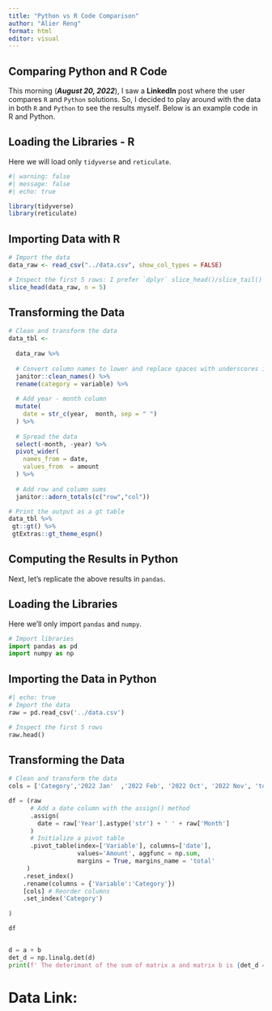 ```yaml
---
title: "Python vs R Code Comparison"
author: "Alier Reng"
format: html
editor: visual
---
```


## Comparing Python and R Code

This morning (***August 20, 2022***), I saw a **LinkedIn** post where the user compares `R` and `Python` solutions.
So, I decided to play around with the data in both `R` and `Python` to see the results myself.
Below is an example code in R and Python.

## Loading the Libraries - R

Here we will load only `tidyverse` and `reticulate`.

```r
#| warning: false
#| message: false
#| echo: true

library(tidyverse)
library(reticulate)
```

## Importing Data with R

```r
# Import the data
data_raw <- read_csv("../data.csv", show_col_types = FALSE)

# Inspect the first 5 rows: I prefer `dplyr` slice_head()/slice_tail()
slice_head(data_raw, n = 5)

```

## Transforming the Data

```r
# Clean and transform the data
data_tbl <- 
  
  data_raw %>% 
  
  # Convert column names to lower and replace spaces with underscores if applicable
  janitor::clean_names() %>% 
  rename(category = variable) %>% 
  
  # Add year - month column
  mutate(
    date = str_c(year,  month, sep = " ")
  ) %>% 
  
  # Spread the data
  select(-month, -year) %>% 
  pivot_wider(
    names_from = date,
    values_from  = amount
  ) %>% 
  
  # Add row and column sums
  janitor::adorn_totals(c("row","col"))

# Print the output as a gt table
data_tbl %>% 
 gt::gt() %>% 
 gtExtras::gt_theme_espn()
```

## Computing the Results in Python

Next, let's replicate the above results in `pandas`.

## Loading the Libraries

Here we'll only import `pandas` and `numpy`.

```python
# Import libraries
import pandas as pd
import numpy as np
```

## Importing the Data in Python

```python
#| echo: true
# Import the data
raw = pd.read_csv('../data.csv')

# Inspect the first 5 rows
raw.head()
```

## Transforming the Data

```python
# Clean and transform the data
cols = ['Category','2022 Jan'  ,'2022 Feb', '2022 Oct', '2022 Nov', 'total']

df = (raw
      # Add a date column with the assign() method
      .assign(
        date = raw['Year'].astype('str') + ' ' + raw['Month']
      )
      # Initialize a pivot table
      .pivot_table(index=['Variable'], columns=['date'],
                   values='Amount', aggfunc = np.sum, 
                   margins = True, margins_name = 'total'
     )
    .reset_index()
    .rename(columns = {'Variable':'Category'})
    [cols] # Reorder columns
    .set_index('Category')
    
)

df
```

```{}
```

```python
d = a + b
det_d = np.linalg.det(d)
print(f' The deterimant of the sum of matrix a and matrix b is {det_d = }')
```

# Data Link:

```python

```
